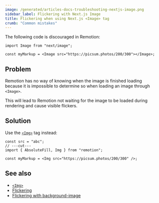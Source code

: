 ```yaml
---
image: /generated/articles-docs-troubleshooting-nextjs-image.png
sidebar_label: Flickering with Next.js Image
title: Flickering when using Next.js <Image> tag
crumb: "Common mistakes"
---
```


The following code is discouraged in Remotion:

```tsx title="❌ Don't do this"
import Image from "next/image";

const myMarkup = <Image src="https://picsum.photos/200/300"></Image>;
```

## Problem

Remotion has no way of knowing when the image is finished loading because it is impossible to determine so when loading an image through `<Image>`.

This will lead to Remotion not waiting for the image to be loaded during rendering and cause visible flickers.

## Solution

Use the [`<Img>`](/docs/img) tag instead:

```tsx twoslash title="✅ Do this"
const src = "abc";
// ---cut---
import { AbsoluteFill, Img } from "remotion";

const myMarkup = <Img src="https://picsum.photos/200/300" />;
```

## See also

- [`<Img>`](/docs/img)
- [Flickering](/docs/flickering)
- [Flickering with background-image](/docs/troubleshooting/background-image)
